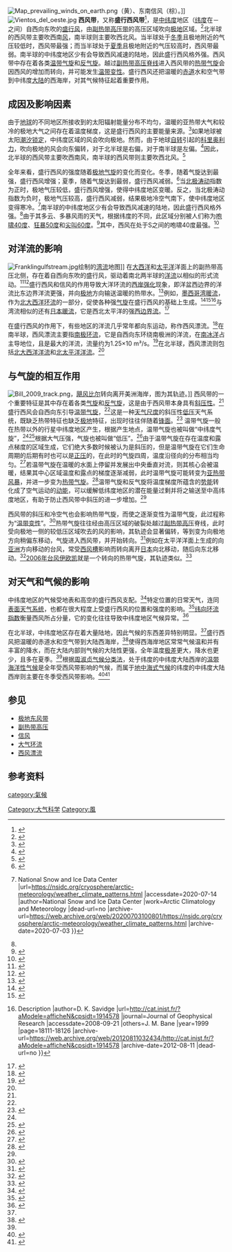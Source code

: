 {{noteTA|
G1=Weather
}}
[[File:Map_prevailing_winds_on_earth.png|right]]（黄）、东南信风（棕）。]]
[[File:Vientos_del_oeste.jpg|thumb]]
'''西风带'''，又称'''盛行西风带'''<ref>{{Cite book |title=简明地理辞典 |last=田松庆 |publisher=湖北人民出版社 |year=1984 |pages=485}}</ref>，是[[中纬度|中纬度]]地区（[[纬度|纬度]]在{{deg|35}}－{{deg|65}}之间）自西向东吹的[[盛行风|盛行风]]，由[[副热带高压带|副热带高压带]]的高压区域吹向[[极地|极地]]区域。<ref name="AMS_2009">{{Cite web |title=Westerlies |url=http://amsglossary.allenpress.com/glossary/search?id=westerlies1 |date=2005 |publisher=American Meteorological Society |archive-url=https://web.archive.org/web/20100622073904/http://amsglossary.allenpress.com/glossary/search?id=westerlies1 |archive-date=2010-06-22 |website=Glossary of Meteorology |access-date=2018-01-22 |dead-url=no }}</ref>北半球的西风带主要吹西南[[风|风]]，南半球则主要吹西北风。当半球处于[[冬季|冬季]]且极地附近的气压较低时，西风带最强；而当半球处于[[夏季|夏季]]且极地附近的气压较高时，西风带最弱。南半球的中纬度地区少有会导致西风减速的陆地，因此盛行西风格外强。西风带中存在着各类[[温带气旋|温带气旋]]和[[反气旋|反气旋]]。越过[[副热带高压脊线|副热带高压脊线]]进入西风带的[[热带气旋|热带气旋]]会因西风的增加而转向，并可能发生[[温带变性|温带变性]]。盛行西风还把温暖的[[赤道|赤道]]水和空气带到中纬度[[大陆|大陆]]的西海岸，对其气候特征起着重要作用。

==成因及影响因素==
由于[[地球|地球]]的不同地区所接收到的太阳辐射能量分布不均匀，温暖的亚热带大气和较冷的极地大气之间存在着温度梯度，这是盛行西风的主要能量来源。<ref name=wen>{{Cite book|chapter=Westerlies, middle-latitude west winds|title=Climatology|url=http://link.springer.com/10.1007/0-387-30749-4_197|publisher=Kluwer Academic Publishers|date=1987|location=Dordrecht|isbn=978-0-87933-009-5|pages=922–928|doi=10.1007/0-387-30749-4_197|language=en|first=Jay R.|last=Harman}}</ref>如果地球被太阳[[潮汐锁定|潮汐锁定]]，中纬度区域的风会吹向极地。然而，由于地球[[自转|自转]]引起的[[科里奥利力|科里奥利力]]，吹向极地的风会向东偏转，对于北半球是右偏，对于南半球是左偏。<ref>{{Cite web |title=Solar Heating and Coriolis Forces |url=http://csep10.phys.utk.edu/astr161/lect/earth/coriolis.html |accessdate=2009-05-31 |last=Gasser |first=Nathan |work=University of Tennessee |dead-url=no |archive-url=https://web.archive.org/web/20090519040309/http://csep10.phys.utk.edu/astr161/lect/earth/coriolis.html |archive-date=2009-05-19 }}</ref>因此，北半球的西风带主要吹西南风，南半球的西风带则主要吹西北风。<ref>{{Cite book |url=https://books.google.com/books?id=OLMXAAAAIAAJ&pg=PA246&lpg=PA246&dq=direction+of+the+prevailing+westerlies+in+northern+hemisphere+southwest&source=bl&ots=C2SzvUDsje&sig=dkFc55QfdoJhBCygMCVIu9u-4_s&hl=en&ei=5eXlSfzwKIvKMJOUlYQJ&sa=X&oi=book_result&ct=result&resnum=3 |title=Advanced geography |last=Tarr |first=Ralph |last2=McMurry |first2=Frank |publisher=State Printing |accessdate=2009-04-15 |year=1909 |page=246 |archive-url=https://web.archive.org/web/20140102060829/http://books.google.com/books?id=OLMXAAAAIAAJ&pg=PA246&lpg=PA246&dq=direction+of+the+prevailing+westerlies+in+northern+hemisphere+southwest&source=bl&ots=C2SzvUDsje&sig=dkFc55QfdoJhBCygMCVIu9u-4_s&hl=en&ei=5eXlSfzwKIvKMJOUlYQJ&sa=X&oi=book_result&ct=result&resnum=3 |archive-date=2014-01-02 |dead-url=no }}</ref>

全年来看，盛行西风的强度随着[[极地气旋|极地气旋]]的变化而变化。冬季，随着气旋达到最强，盛行西风增强；夏季，随着气旋达到最弱，盛行西风减弱。<ref>{{Cite web |title=Global circulation |url=http://andvari.vedur.is/~halldor/HB/Met210old/GlobCirc.html |accessdate=2008-06-15 |last=Björnsson |first=Halldór |work=Veðurstofu Íslands |archiveurl=https://web.archive.org/web/20110807132251/http://andvari.vedur.is/~halldor/HB/Met210old/GlobCirc.html |archivedate=2011-08-07 |dead-url=yes }}</ref>当[[北极涛动|北极涛动]]指数为正时，极地气压较低，盛行西风增强，使得中纬度地区变暖。反之，当北极涛动指数为负时，极地气压较高，盛行西风减弱，结果极地冷空气南下，使中纬度地区变得寒冷。<ref>{{Cite web |title=Patterns in Arctic Weather and Climate {{!}} National Snow and Ice Data Center |url=https://nsidc.org/cryosphere/arctic-meteorology/weather_climate_patterns.html |accessdate=2020-07-14 |author=National Snow and Ice Data Center |work=Arctic Climatology and Meteorology |dead-url=no |archive-url=https://web.archive.org/web/20200703100801/https://nsidc.org/cryosphere/arctic-meteorology/weather_climate_patterns.html |archive-date=2020-07-03 }}</ref>南半球的中纬度地区少有会导致西风减速的陆地，因此盛行西风格外强。<ref name=geo/>由于其多云、多暴风雨的天气，根据纬度的不同，此区域分别被人们称为[[咆啸40度|咆啸40度]]、[[狂暴50度|狂暴50度]]和[[尖叫60度|尖叫60度]]。<ref>{{Cite book |url=https://archive.org/details/sailorswind00walk |title=The sailor's wind |last=Walker |first=Stuart |publisher=W. W. Norton & Company |year=1998 |isbn=9780393045550 |pages=[https://archive.org/details/sailorswind00walk/page/91 91] |quote=Roaring Forties  Shrieking Sixties  westerlies.}}</ref>其中，西风在处于{{deg|40}}{{cdash}}{{deg|50}}S之间的咆啸40度最强。<ref name=geo>{{Cite web|title=Wind|url=http://www.nationalgeographic.org/encyclopedia/wind/|accessdate=2020-07-17|date=2012-11-15|last=Society|first=National Geographic|work=National Geographic Society|language=en|quote=The strongest westerlies blow through the "Roaring Forties," a wind zone between 40 and 50 degrees latitude in the Southern Hemisphere.|archive-url=https://web.archive.org/web/20200613045652/https://www.nationalgeographic.org/encyclopedia/wind/|archive-date=2020-06-13|dead-url=no}}</ref>

==对洋流的影响==
[[Image:Franklingulfstream.jpg|thumb]]绘制的[[湾流|湾流]]地图]]
在[[大西洋|大西洋]]和[[太平洋|太平洋]]洋面上的副热带高压北侧，存在着自西向东吹的盛行风，驱动着南北两半球的[[洋流|洋流]]以相似的形式流动。<ref>{{Cite journal |title=What Is the Thermohaline Circulation? |url=http://www.sciencemag.org/cgi/content/summary/298/5596/1179 |last=Wunsch |first=Carl |date=November 8, 2002 |journal=Science |issue=5596 |doi=10.1126/science.1079329 |volume=298 |pages=1179–1181 |pmid=12424356 |quote=The upper layers of the ocean are clearly wind-driven, involving such major features as the Gulf Stream and the Circumpolar Current. [...] |access-date=2020-06-28 |archive-url=https://web.archive.org/web/20090925190615/http://www.sciencemag.org/cgi/content/summary/298/5596/1179 |archive-date=2009-09-25 |dead-url=no }}</ref><ref>{{Cite web |title=The Thermohaline Ocean Circulation |url=http://www.pik-potsdam.de/~stefan/thc_fact_sheet.html |author=Rahmstorf |archiveurl=https://www.webcitation.org/6F180jPsW?url=http://www.pik-potsdam.de/~stefan/thc_fact_sheet.html |archivedate=2013-03-10 |access-date=2020-07-16 |dead-url=no }}</ref>盛行西风和信风的作用导致大洋环流的[[西岸强化|西岸强化]]现象，即洋盆西边界的洋流比东边界洋流更强，并向[[极地|极地]]方向输送温暖的热带水。<ref>{{Cite web |title=Investigating the Gulf Stream |url=http://www.science-house.org/nesdis/gulf/background.html |accessdate=2009-05-06 |author=National Environmental Satellite, Data, and Information Service |work=North Carolina State University |archiveurl=https://web.archive.org/web/20100503013457/http://www.science-house.org/nesdis/gulf/background.html |archivedate=2010-05-03 |dead-url=yes }}</ref>例如，[[墨西哥湾暖流|墨西哥湾暖流]]，作为[[北大西洋环流|北大西洋环流]]的一部分，促使各种强[[气旋|气旋]]在盛行西风的基础上生成。<ref>{{Cite journal |title=Cold-air cyclogenesis along the Gulf-Stream front: investigation of diabatic impacts on cyclone development, frontal structure, and track |url=https://doi.org/10.1007/s00703-003-0050-y |last=Businger |first=S. |last2=Graziano |first2=T. M. |date=2005-03-01 |journal=Meteorology and Atmospheric Physics |issue=1 |doi=10.1007/s00703-003-0050-y |volume=88 |pages=65–90 |language=en |issn=1436-5065 |last3=Kaplan |first3=M. L. |last4=Rozumalski |first4=R. A.}}</ref><ref>{{Cite web |title=A FIFTY YEAR HISTORY OF SUBTROPICAL CYCLONES |url=http://ams.confex.com/ams/pdfpapers/37402.pdf |accessdate=2008-09-21 |author=David M. Roth |year=2000 |work=American Meteorological Society |dead-url=no |archive-url=https://web.archive.org/web/20081003102453/http://ams.confex.com/ams/pdfpapers/37402.pdf |archive-date=2008-10-03 }}</ref><ref>{{Cite journal |title=Cyclogenesis in the deep ocean beneath the Gulf Stream {{!}} Description |author=D. K. Savidge |url=http://cat.inist.fr/?aModele=afficheN&cpsidt=1914578 |journal=Journal of Geophysical Research |accessdate=2008-09-21 |others=J. M. Bane |year=1999 |page=18111-18126 |archive-url=https://web.archive.org/web/20120811032434/http://cat.inist.fr/?aModele=afficheN&cpsidt=1914578 |archive-date=2012-08-11 |dead-url=no }}</ref>与湾流相似的还有[[日本暖流|日本暖流]]，它是西北太平洋的强[[西边界流|西边界流]]。<ref name="EB1911">{{cite EB1911 |wstitle=Kuro Siwo |volume=15 |page=953}}</ref>

在盛行西风的作用下，有些地区的洋流几乎常年都向东运动，称作西风漂流。<ref name="baike">{{Cite book |url=http://h.bkzx.cn/item/237833 |title=西风漂流 |work=中国大百科全书 |publisher=中国大百科全书出版社 |accessdate=2020-07-16 |year=2016 |isbn=978-7-50007-958-3 |edition=第二版}}</ref>在南半球，西风漂流主要指[[南极环流|南极环流]]，它是自西向东环绕南极洲的洋流，在[[南冰洋|南冰洋]]占主导地位，且是最大的洋流，流量约为1.25×10{{sup|8}} m³/s。<ref>{{Cite web |title=The Antarctic CP Current |url=http://oceancurrents.rsmas.miami.edu/southern/antarctic-cp.html |accessdate=2009-04-11 |author=Ryan Smith, Melicie Desflots, Sean White, Arthur J. Mariano, Edward H. Ryan |work=The Cooperative Institute for Marine and Atmospheric Studies |dead-url=no |archive-url=https://web.archive.org/web/20100614102611/http://oceancurrents.rsmas.miami.edu/southern/antarctic-cp.html |archive-date=2010-06-14 }}</ref>在北半球，西风漂流则包括[[北大西洋洋流|北大西洋洋流]]和[[北太平洋洋流|北太平洋洋流]]。<ref name=baike/>

==与气旋的相互作用==
[[Image:Bill_2009_track.png|thumb]]，[[2009年飓风比尔|飓风比尔]]转向离开美洲海岸，图为其轨迹。]]
西风带的一个重要特征是其中存在着各类[[气旋|气旋]]和[[反气旋|反气旋]]，这是由于西风带本身具有[[斜压性|斜压性]]。<ref name=wen/>盛行西风会自西向东引导[[温带气旋|温带气旋]]，<ref name="AOML FAQ A7" />这是一种[[天气尺度#綜觀尺度|天气尺度]]的斜压性[[低压|低压]]天气系统，既缺乏热带特征也缺乏[[极地|极地]]特征，出现时往往伴随着[[鋒_(氣象)|锋面]]。<ref name="ExtraLessonMillUni">{{Cite web |title=ESCI 241 – Meteorology; Lesson 16 – Extratropical Cyclones |url=http://www.atmos.millersville.edu/~adecaria/ESCI241/esci241_lesson16_cyclones.html |accessdate=2009-05-31 |author=DeCaria |date=2007-05-29 |publisher=Department of Earth Sciences, Millersville University |archiveurl=https://web.archive.org/web/20070529043715/http://www.atmos.millersville.edu/~adecaria/ESCI241/esci241_lesson16_cyclones.html |archivedate=2007-05-29 |location=Millersville, Pennsylvania |dead-url=no }}</ref>
温带气旋一般在热带以外的行星中纬度地区产生，根据产生地点，温带气旋也被叫做“中纬度气旋”，<ref name="ExtraLessonMillUni" /><ref name="ExtratropicalPhases">{{Cite web |title=Synoptic Composites of the Extratropical Transition Lifecycle of North Atlantic TCs as Defined Within Cyclone Phase Space |url=http://ams.confex.com/ams/pdfpapers/70524.pdf |accessdate=2006-10-03 |year=2003 |dead-url=yes |author1=Robert Hart |author2=Jenni Evans |lastauthoramp=yes |website=ams.confex.com |archive-url=https://web.archive.org/web/20110609164448/http://ams.confex.com/ams/pdfpapers/70524.pdf |archive-date=2011-06-09 }}</ref>根据大气压强，气旋也被叫做“低压”。<ref>{{Cite web |title=低压(气旋) |url=http://www.cma.gov.cn/2011qxfw/2011qqxkp/2011qqxsy/201110/t20111027_126352.html |accessdate=2020-07-16 |author=中国气象报社 |date=2009-09-18 |work=中国气象局 |archive-url=https://web.archive.org/web/20120616090545/http://www.cma.gov.cn/2011qxfw/2011qqxkp/2011qqxsy/201110/t20111027_126352.html |archive-date=2012-06-16 |dead-url=no }}</ref>由于温带气旋在存在温度和露点梯度的区域生成，它们绝大多数时候被认为是斜压的，但是温带气旋在它们生命周期的后期有时也可以是[[正压|正压]]的，在此时的气旋四周，温度沿径向的分布相当均匀。<ref>{{Cite web |title=CHAPTER 3: CYCLONE PARADIGMS AND EXTRATROPICAL TRANSITION CONCEPTUALIZATIONS |url=http://www.coaps.fsu.edu/~maue/cyclone_ch3.html |accessdate=2008-06-15 |author=Ryan N. Maue |publisher=Florida State University |pages=2009 |archiveurl=https://web.archive.org/web/20080510210146/http://www.coaps.fsu.edu/~maue/cyclone_ch3.html |archivedate=2008-05-10 |dead-url=yes }}</ref>若温带气旋在温暖的水面上停留并发展出中央垂直对流，则其核心会被温暖，结果其中心区域温度和露点的梯度逐渐减弱，此时温带气旋可能转变为[[亚热带风暴|亚热带风暴]]，并进一步变为[[热带气旋|热带气旋]]。<ref name="AOML FAQ A7">{{Cite web |title=Frequently Asked Questions: What is an extra-tropical cyclone? |url=http://www.aoml.noaa.gov/hrd/tcfaq/A7.html |accessdate=2006-07-25 |year=2004 |publisher=[[NOAA|NOAA]] |dead-url=no |author1=Atlantic Oceanographic and Meteorological Laboratory |author2=Hurricane Research Division |archive-url=https://web.archive.org/web/20070209121005/http://www.aoml.noaa.gov/hrd/tcfaq/A7.html |archive-date=2007-02-09 }}</ref>温带气旋和反气旋将温度梯度所蕴含的[[势能|势能]]转化成了空气运动的[[动能|动能]]，可以缓解低纬度地区的潜在能量过剩并将之输送至中高纬度地区，有助于防止西风带中斜压的进一步增加。<ref name=wen/>

西风带的斜压和冷空气也会影响热带气旋，而使之逐渐变性为温带气旋，此过程称为“[[溫帶氣旋#與其他氣旋的關係|温带变性]]”。<ref name="ETClimo">{{Cite journal |title=A climatology of extratropical transition of tropical cyclones in the North Atlantic |url=http://journals.ametsoc.org/doi/abs/10.1175/1520-0442%282001%29014%3C0546%3AACOTET%3E2.0.CO%3B2 |date=February 2001 |journal=Journal of Climate |doi=10.1175/1520-0442(2001)014<0546:ACOTET>2.0.CO;2 |pages=546–564 |format=PDF |bibcode=2001JCli...14..546H |author1=Robert E. Hart |author2=Jenni L. Evans |author= |access-date=2020-07-16 |archive-url=https://web.archive.org/web/20170121024528/http://journals.ametsoc.org/doi/abs/10.1175/1520-0442%282001%29014%3C0546%3AACOTET%3E2.0.CO%3B2 |archive-date=2017-01-21 |dead-url=no }}</ref>热带气旋往往经由高压区域的破裂处越过[[副热带高压|副热带高压]]脊线，此时受向极地一侧的较低压区域吹去的风的影响，其轨迹会显著偏转，等到变为向极地方向稍偏东移动，气旋进入西风带，并开始转向。<ref>{{Cite web |title=Section 2: Tropical Cyclone Motion Terminology |url=http://www.nrlmry.navy.mil/~chu/chap4/se200.htm |accessdate=2007-04-10 |author=United States Navy |year=2009 |format=iso |work=Joint Typhoon Warning Center |archiveurl=https://www.webcitation.org/68e70ZbPt?url=http://www.nrlmry.navy.mil/~chu/chap4/se200.htm |archivedate=2012-06-23 |dead-url=no }}</ref>例如在太平洋洋面上生成的向[[亚洲|亚洲]]方向移动的台风，常受[[西风槽|西风槽]]影响而转向离开[[日本|日本]]向北移动，随后向东北移动。<ref>{{Cite book |url=https://books.google.com.tw/books?id=A6gcAQAAIAAJ&q=%E5%8F%B0%E9%A3%8E+%E8%A5%BF%E9%A3%8E%E6%A7%BD |title=海洋学研究 |publisher=海洋出版社 |accessdate=2020-07-14 |year=2007 |editor-last=中国海洋学会, 国家海洋局第二海洋研究所, 浙江省海洋学会 |volume=25 |archive-url=https://web.archive.org/web/20200714162041/https://books.google.com.tw/books?id=A6gcAQAAIAAJ&q=%E5%8F%B0%E9%A3%8E+%E8%A5%BF%E9%A3%8E%E6%A7%BD |archive-date=2020-07-14 |dead-url=no }}</ref>[[2006年台风伊欧凯|2006年台风伊欧凯]]就是一个转向的热带气旋，其轨迹类似。<ref name="CPHC Ioke">{{Cite web |title=Hurricane Ioke: 20–27 August 2006 |url=http://www.prh.noaa.gov/cphc/summaries/2006.php#ioke |accessdate=2007-06-09 |author=Powell, Jeff |date=May 2007 |work=2006 Tropical Cyclones Central North Pacific |publisher=Central Pacific Hurricane Center |dead-url=no |display-authors=etal |archive-url=https://www.webcitation.org/5wfdEOQC3?url=http://www.prh.noaa.gov/cphc/summaries/2006.php#ioke |archive-date=2011-02-21 }}</ref>

==对天气和气候的影响==
中纬度地区的气候受地表和高空的盛行西风支配。<ref>{{Cite journal|title=The Westerlies|url=http://www.jstor.org/stable/212280|last=Hare|first=F. Kenneth|date=1960|journal=Geographical Review|issue=3|doi=10.2307/212280|volume=50|pages=345–367|issn=0016-7428}}</ref>特定位置的日常天气，连同[[表面天气系统|表面天气系统]]，也都在很大程度上受盛行西风的位置和强度的影响。<ref name=encyclo>{{Cite book|chapter=Middle latitude climates|title=Climatology|url=http://link.springer.com/10.1007/0-387-30749-4_116|publisher=Kluwer Academic Publishers|date=1987|location=Dordrecht|isbn=978-0-87933-009-5|pages=581–583|doi=10.1007/0-387-30749-4_116|language=en|first=Allan|last=Perry}}</ref>[[纬向环流指数|纬向环流指数]]衡量西风所占分量，它的变化往往导致中纬度地区气候异常。<ref>{{Cite book|title=Global Climate|author=Boucher, K.|publisher=English University Press|year=1975|isbn=|location=London|pages=|url=http://scholar.google.com/scholar_lookup?title=Global%20Climate&author=K..%20Boucher&publication_year=1975}}</ref>

在北半球，中纬度地区存在着大量陆地，因此气候的东西差异特别明显。<ref name=encyclo/>盛行西风把温暖的赤道水和空气带到大陆西海岸，<ref>{{Cite web|title=What are the prevailing westerlies?|url=https://www.wfmz.com/weather/what-are-the-prevailing-westerlies/article_747a927b-126f-57f1-95fc-566b0ab2f4d3.html|accessdate=2020-07-17|work=WFMZ.com|language=en}}</ref>使得西海岸地区常常气候温和并有丰富的降水，而在大陆内部则气候的大陆性更强，全年温度[[极差|极差]]更大，降水也更少，且多在夏季。<ref name=encyclo/>根据[[周淑贞气候分类法|周淑贞气候分类法]]，处于纬度{{deg|40}}{{cdash}}{{deg|60}}的中纬度大陆西岸的[[温带海洋性气候|温带海洋性气候]]是全年受西风带影响的气候，而属于[[地中海式气候|地中海式气候]]的纬度{{deg|30}}{{cdash}}{{deg|40}}的中纬度大陆西岸则主要在冬季受西风带影响。<ref>{{Cite book|title=大辞海|last=|first=|publisher=上海辞书出版社|year=2015|isbn=|location=|pages=|url=http://www.dacihai.com.cn/search_index.html?_st=1&keyWord=%E6%B8%A9%E5%B8%A6%E6%B5%B7%E6%B4%8B%E6%80%A7%E6%B0%94%E5%80%99|at=温带海洋性气候|chapter=世界地理卷}}</ref><ref>{{Cite book|title=大辞海|last=|first=|publisher=上海辞书出版社|year=2015|isbn=|location=|pages=|url=http://www.dacihai.com.cn/search_index.html?_st=1&keyWord=%E5%9C%B0%E4%B8%AD%E6%B5%B7%E5%BC%8F%E6%B0%94%E5%80%99|at=地中海式气候|chapter=天文学地球科学卷}}</ref>

==参见==
*[[极地东风带|极地东风带]]
*[[副热带高压|副热带高压]]
*[[信风|信风]]
*[[大气环流|大气环流]]
*[[西风漂流|西风漂流]]

==参考资料==
{{reflist|30em}}

{{天气系统}}
{{主要天氣現象}}
{{Authority control}}

[[Category:大气科学|Category:大气科学]]
[[category:氣候|category:氣候]]
[[Category:風|Category:風]]

{{Good article}}